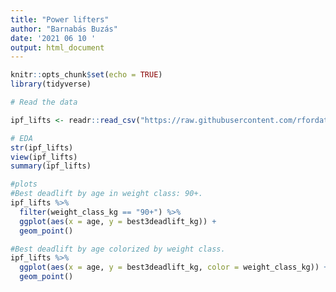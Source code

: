 ```yaml
---
title: "Power lifters"
author: "Barnabás Buzás"
date: '2021 06 10 '
output: html_document
---
```


```r
knitr::opts_chunk$set(echo = TRUE)
library(tidyverse)
```

```r
# Read the data

ipf_lifts <- readr::read_csv("https://raw.githubusercontent.com/rfordatascience/tidytuesday/master/data/2019/2019-10-08/ipf_lifts.csv")
```

```r
# EDA 
str(ipf_lifts)
view(ipf_lifts)
summary(ipf_lifts)

#plots
#Best deadlift by age in weight class: 90+.
ipf_lifts %>% 
  filter(weight_class_kg == "90+") %>%
  ggplot(aes(x = age, y = best3deadlift_kg)) + 
  geom_point()

#Best deadlift by age colorized by weight class. 
ipf_lifts %>% 
  ggplot(aes(x = age, y = best3deadlift_kg, color = weight_class_kg)) + 
  geom_point()
```

